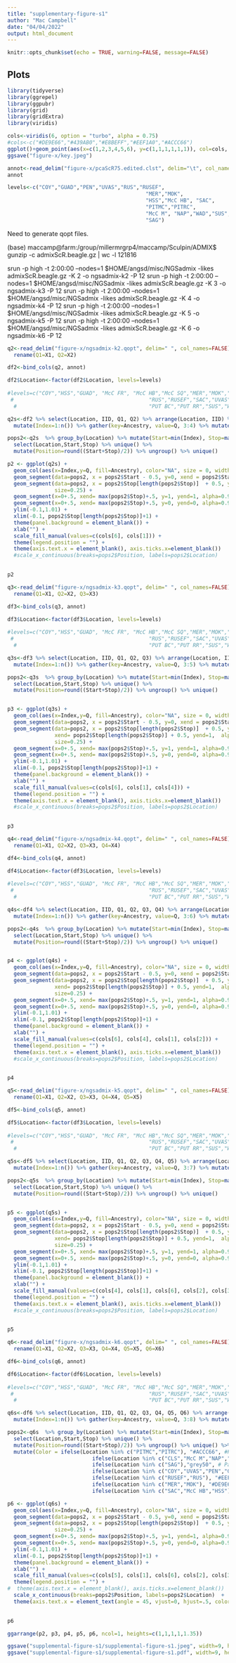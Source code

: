 ```yaml
---
title: "supplementary-figure-s1"
author: "Mac Campbell"
date: "04/04/2022"
output: html_document
---
```


```r
knitr::opts_chunk$set(echo = TRUE, warning=FALSE, message=FALSE)
```

## Plots


```r
library(tidyverse)
library(ggrepel)
library(ggpubr)
library(grid)
library(gridExtra)
library(viridis)
```

```r
cols<-viridis(6, option = "turbo", alpha = 0.75)
#cols<-c("#DE9E66","#439AB0","#E8BEFF","#EEF1A0","#ACCC66")
ggplot()+geom_point(aes(x=c(1,2,3,4,5,6), y=c(1,1,1,1,1,1)), col=cols, cex=5)
ggsave("figure-x/key.jpeg")
```

```r
annot<-read_delim("figure-x/pcaScR75.edited.clst", delim="\t", col_names = TRUE)
annot
```
```r
levels<-c("COY","GUAD","PEN","UVAS","RUS","RUSEF",
                                            "MER","MOK",
                                            "HSS","McC HB", "SAC",
                                            "PITMC","PITRC",
                                            "McC M", "NAP","WAD","SUS","PUT RR","CLS","PUT BC",
                                            "SAG")
```


Need to generate qopt files.

(base) maccamp@farm:/group/millermrgrp4/maccamp/Sculpin/ADMIX$ gunzip -c admixScR.beagle.gz | wc -l
121816

srun -p high -t 2:00:00 --nodes=1 $HOME/angsd/misc/NGSadmix -likes admixScR.beagle.gz -K 2 -o ngsadmix-k2 -P 12
srun -p high -t 2:00:00 --nodes=1 $HOME/angsd/misc/NGSadmix -likes admixScR.beagle.gz -K 3 -o ngsadmix-k3 -P 12
srun -p high -t 2:00:00 --nodes=1 $HOME/angsd/misc/NGSadmix -likes admixScR.beagle.gz -K 4 -o ngsadmix-k4 -P 12
srun -p high -t 2:00:00 --nodes=1 $HOME/angsd/misc/NGSadmix -likes admixScR.beagle.gz -K 5 -o ngsadmix-k5 -P 12
srun -p high -t 2:00:00 --nodes=1 $HOME/angsd/misc/NGSadmix -likes admixScR.beagle.gz -K 6 -o ngsadmix-k6 -P 12


```r
q2<-read_delim("figure-x/ngsadmix-k2.qopt", delim=" ", col_names=FALSE) %>% select(X1, X2) %>%
  rename(Q1=X1, Q2=X2)

df2<-bind_cols(q2, annot)            

df2$Location<-factor(df2$Location, levels=levels)
                     
#levels=c("COY","HSS","GUAD", "McC FR", "McC HB","McC SQ","MER","MOK","PEN",
 #                                           "RUS","RUSEF","SAC","UVAS","PITMC","PITRC","CLS","McC M", "NAP",
  #                                          "PUT BC","PUT RR","SUS","WAD","SAG"))

q2s<-df2 %>% select(Location, IID, Q1, Q2) %>% arrange(Location, IID) %>%
  mutate(Index=1:n()) %>% gather(key=Ancestry, value=Q, 3:4) %>% mutate(K=2)

pops2<-q2s  %>% group_by(Location) %>% mutate(Start=min(Index), Stop=max(Index)) %>% 
  select(Location,Start,Stop) %>% unique() %>% 
  mutate(Position=round((Start+Stop)/2)) %>% ungroup() %>% unique()

```

```r
p2 <- ggplot(q2s) + 
  geom_col(aes(x=Index,y=Q, fill=Ancestry), color="NA", size = 0, width = 1) +
  geom_segment(data=pops2, x = pops2$Start - 0.5, y=0, xend = pops2$Start-0.5, yend=1, alpha=0.9, size=0.25) +
  geom_segment(data=pops2, x = pops2$Stop[length(pops2$Stop)]  + 0.5, y=0, xend= pops2$Stop[length(pops2$Stop)] + 0.5, yend=1,  alpha=0.9,
               size=0.25) +
  geom_segment(x=0+.5, xend= max(pops2$Stop)+.5, y=1, yend=1, alpha=0.9, size=0.25) +
  geom_segment(x=0+.5, xend= max(pops2$Stop)+.5, y=0, yend=0, alpha=0.9, size=0.25) +
  ylim(-0.1,1.01) +
  xlim(-0.1, pops2$Stop[length(pops2$Stop)]+1) +
  theme(panel.background = element_blank()) +
  xlab("") +
  scale_fill_manual(values=c(cols[6], cols[1])) +
  theme(legend.position = "") +
  theme(axis.text.x = element_blank(), axis.ticks.x=element_blank()) 
  #scale_x_continuous(breaks=pops2$Position, labels=pops2$Location) 

  
p2

```


```r
q3<-read_delim("figure-x/ngsadmix-k3.qopt", delim=" ", col_names=FALSE) %>% select(X1, X2, X3) %>%
  rename(Q1=X1, Q2=X2, Q3=X3)

df3<-bind_cols(q3, annot)            

df3$Location<-factor(df3$Location, levels=levels)
                     
#levels=c("COY","HSS","GUAD", "McC FR", "McC HB","McC SQ","MER","MOK","PEN",
 #                                           "RUS","RUSEF","SAC","UVAS","PITMC","PITRC","CLS","McC M", "NAP",
  #                                          "PUT BC","PUT RR","SUS","WAD","SAG"))

q3s<-df3 %>% select(Location, IID, Q1, Q2, Q3) %>% arrange(Location, IID) %>%
  mutate(Index=1:n()) %>% gather(key=Ancestry, value=Q, 3:5) %>% mutate(K=3)

pops2<-q3s  %>% group_by(Location) %>% mutate(Start=min(Index), Stop=max(Index)) %>% 
  select(Location,Start,Stop) %>% unique() %>% 
  mutate(Position=round((Start+Stop)/2)) %>% ungroup() %>% unique()


p3 <- ggplot(q3s) + 
  geom_col(aes(x=Index,y=Q, fill=Ancestry), color="NA", size = 0, width = 1) +
  geom_segment(data=pops2, x = pops2$Start - 0.5, y=0, xend = pops2$Start-0.5, yend=1, alpha=0.9, size=0.25) +
  geom_segment(data=pops2, x = pops2$Stop[length(pops2$Stop)]  + 0.5, y=0, 
               xend= pops2$Stop[length(pops2$Stop)] + 0.5, yend=1,  alpha=0.9,
               size=0.25) +
  geom_segment(x=0+.5, xend= max(pops2$Stop)+.5, y=1, yend=1, alpha=0.9, size=0.25) +
  geom_segment(x=0+.5, xend= max(pops2$Stop)+.5, y=0, yend=0, alpha=0.9, size=0.25) +
  ylim(-0.1,1.01) +
  xlim(-0.1, pops2$Stop[length(pops2$Stop)]+1) +
  theme(panel.background = element_blank()) +
  xlab("") +
  scale_fill_manual(values=c(cols[6], cols[1], cols[4])) +
  theme(legend.position = "") +
  theme(axis.text.x = element_blank(), axis.ticks.x=element_blank()) 
  #scale_x_continuous(breaks=pops2$Position, labels=pops2$Location) 

  
p3

```

```r
q4<-read_delim("figure-x/ngsadmix-k4.qopt", delim=" ", col_names=FALSE) %>% select(X1, X2, X3, X4) %>%
  rename(Q1=X1, Q2=X2, Q3=X3, Q4=X4)

df4<-bind_cols(q4, annot)            

df4$Location<-factor(df3$Location, levels=levels)
                     
#levels=c("COY","HSS","GUAD", "McC FR", "McC HB","McC SQ","MER","MOK","PEN",
 #                                           "RUS","RUSEF","SAC","UVAS","PITMC","PITRC","CLS","McC M", "NAP",
  #                                          "PUT BC","PUT RR","SUS","WAD","SAG"))

q4s<-df4 %>% select(Location, IID, Q1, Q2, Q3, Q4) %>% arrange(Location, IID) %>%
  mutate(Index=1:n()) %>% gather(key=Ancestry, value=Q, 3:6) %>% mutate(K=3)

pops2<-q4s  %>% group_by(Location) %>% mutate(Start=min(Index), Stop=max(Index)) %>% 
  select(Location,Start,Stop) %>% unique() %>% 
  mutate(Position=round((Start+Stop)/2)) %>% ungroup() %>% unique()


p4 <- ggplot(q4s) + 
  geom_col(aes(x=Index,y=Q, fill=Ancestry), color="NA", size = 0, width = 1) +
  geom_segment(data=pops2, x = pops2$Start - 0.5, y=0, xend = pops2$Start-0.5, yend=1, alpha=0.9, size=0.25) +
  geom_segment(data=pops2, x = pops2$Stop[length(pops2$Stop)]  + 0.5, y=0, 
               xend= pops2$Stop[length(pops2$Stop)] + 0.5, yend=1,  alpha=0.9,
               size=0.25) +
  geom_segment(x=0+.5, xend= max(pops2$Stop)+.5, y=1, yend=1, alpha=0.9, size=0.25) +
  geom_segment(x=0+.5, xend= max(pops2$Stop)+.5, y=0, yend=0, alpha=0.9, size=0.25) +
  ylim(-0.1,1.01) +
  xlim(-0.1, pops2$Stop[length(pops2$Stop)]+1) +
  theme(panel.background = element_blank()) +
  xlab("") +
  scale_fill_manual(values=c(cols[6], cols[4], cols[1], cols[2])) +
  theme(legend.position = "") +
  theme(axis.text.x = element_blank(), axis.ticks.x=element_blank()) 
  #scale_x_continuous(breaks=pops2$Position, labels=pops2$Location) 

  
p4

```

```r
q5<-read_delim("figure-x/ngsadmix-k5.qopt", delim=" ", col_names=FALSE) %>% select(X1, X2, X3, X4, X5) %>%
  rename(Q1=X1, Q2=X2, Q3=X3, Q4=X4, Q5=X5)

df5<-bind_cols(q5, annot)            

df5$Location<-factor(df3$Location, levels=levels)
                     
#levels=c("COY","HSS","GUAD", "McC FR", "McC HB","McC SQ","MER","MOK","PEN",
 #                                           "RUS","RUSEF","SAC","UVAS","PITMC","PITRC","CLS","McC M", "NAP",
  #                                          "PUT BC","PUT RR","SUS","WAD","SAG"))

q5s<-df5 %>% select(Location, IID, Q1, Q2, Q3, Q4, Q5) %>% arrange(Location, IID) %>%
  mutate(Index=1:n()) %>% gather(key=Ancestry, value=Q, 3:7) %>% mutate(K=4)

pops2<-q5s  %>% group_by(Location) %>% mutate(Start=min(Index), Stop=max(Index)) %>% 
  select(Location,Start,Stop) %>% unique() %>% 
  mutate(Position=round((Start+Stop)/2)) %>% ungroup() %>% unique()


p5 <- ggplot(q5s) + 
  geom_col(aes(x=Index,y=Q, fill=Ancestry), color="NA", size = 0, width = 1) +
  geom_segment(data=pops2, x = pops2$Start - 0.5, y=0, xend = pops2$Start-0.5, yend=1, alpha=0.9, size=0.25) +
  geom_segment(data=pops2, x = pops2$Stop[length(pops2$Stop)]  + 0.5, y=0, 
               xend= pops2$Stop[length(pops2$Stop)] + 0.5, yend=1,  alpha=0.9,
               size=0.25) +
  geom_segment(x=0+.5, xend= max(pops2$Stop)+.5, y=1, yend=1, alpha=0.9, size=0.25) +
  geom_segment(x=0+.5, xend= max(pops2$Stop)+.5, y=0, yend=0, alpha=0.9, size=0.25) +
  ylim(-0.1,1.01) +
  xlim(-0.1, pops2$Stop[length(pops2$Stop)]+1) +
  theme(panel.background = element_blank()) +
  xlab("") +
  scale_fill_manual(values=c(cols[4], cols[1], cols[6], cols[2], cols[3])) +
  theme(legend.position = "") +
  theme(axis.text.x = element_blank(), axis.ticks.x=element_blank()) 
  #scale_x_continuous(breaks=pops2$Position, labels=pops2$Location) 

  
p5

```


```r
q6<-read_delim("figure-x/ngsadmix-k6.qopt", delim=" ", col_names=FALSE) %>% select(X1, X2, X3, X4, X5, X6) %>%
  rename(Q1=X1, Q2=X2, Q3=X3, Q4=X4, Q5=X5, Q6=X6)

df6<-bind_cols(q6, annot)            

df6$Location<-factor(df6$Location, levels=levels)
                     
#levels=c("COY","HSS","GUAD", "McC FR", "McC HB","McC SQ","MER","MOK","PEN",
 #                                           "RUS","RUSEF","SAC","UVAS","PITMC","PITRC","CLS","McC M", "NAP",
  #                                          "PUT BC","PUT RR","SUS","WAD","SAG"))

q6s<-df6 %>% select(Location, IID, Q1, Q2, Q3, Q4, Q5, Q6) %>% arrange(Location, IID) %>%
  mutate(Index=1:n()) %>% gather(key=Ancestry, value=Q, 3:8) %>% mutate(K=6)

pops2<-q6s  %>% group_by(Location) %>% mutate(Start=min(Index), Stop=max(Index)) %>% 
  select(Location,Start,Stop) %>% unique() %>% 
  mutate(Position=round((Start+Stop)/2)) %>% ungroup() %>% unique() %>%
  mutate(Color = ifelse(Location %in% c("PITMC","PITRC"), "#ACCC66", #Pit
                           ifelse(Location %in% c("CLS","McC M","NAP","PUT BC","PUT RR","SUS","WAD"), "grey50",   #Prickly
                           ifelse(Location %in% c("SAG"),"grey50", # Paiute
                           ifelse(Location %in% c("COY","UVAS","PEN","GUAD"),"#E8BEFF", # C o o
                           ifelse(Location %in% c("RUSEF","RUS"), "#EEF1A0", # C o p
                           ifelse(Location %in% c("MER","MOK"), "#DE9E66", # C g g
                           ifelse(Location %in% c("SAC","McC HB","HSS"), "#439AB0", "grey50"))))))))


```

```r
p6 <- ggplot(q6s) + 
  geom_col(aes(x=Index,y=Q, fill=Ancestry), color="NA", size = 0, width = 1) +
  geom_segment(data=pops2, x = pops2$Start - 0.5, y=0, xend = pops2$Start-0.5, yend=1, alpha=0.9, size=0.25) +
  geom_segment(data=pops2, x = pops2$Stop[length(pops2$Stop)]  + 0.5, y=0, xend= pops2$Stop[length(pops2$Stop)] + 0.5, yend=1,  alpha=0.9,
               size=0.25) +
  geom_segment(x=0+.5, xend= max(pops2$Stop)+.5, y=1, yend=1, alpha=0.9, size=0.25) +
  geom_segment(x=0+.5, xend= max(pops2$Stop)+.5, y=0, yend=0, alpha=0.9, size=0.25) +
  ylim(-0.1,1.01) +
  xlim(-0.1, pops2$Stop[length(pops2$Stop)]+1) +
  theme(panel.background = element_blank()) +
  xlab("") +
  scale_fill_manual(values=c(cols[5], cols[1], cols[6], cols[2], cols[3], cols[4] )) +
  theme(legend.position = "") +
#  theme(axis.text.x = element_blank(), axis.ticks.x=element_blank()) 
  scale_x_continuous(breaks=pops2$Position, labels=pops2$Location)  +
  theme(axis.text.x = element_text(angle = 45, vjust=0, hjust=.5, color=pops2$Color, face="bold")) 

  
p6

```


```r
ggarrange(p2, p3, p4, p5, p6, ncol=1, heights=c(1,1,1,1,1.35))

ggsave("supplemental-figure-s1/supplemental-figure-s1.jpeg", width=9, height=7)
ggsave("supplemental-figure-s1/supplemental-figure-s1.pdf", width=9, height=7)

```
